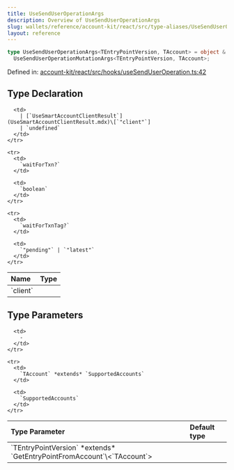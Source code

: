 ```yaml
---
title: UseSendUserOperationArgs
description: Overview of UseSendUserOperationArgs
slug: wallets/reference/account-kit/react/src/type-aliases/UseSendUserOperationArgs
layout: reference
---
```


```ts
type UseSendUserOperationArgs<TEntryPointVersion, TAccount> = object &
  UseSendUserOperationMutationArgs<TEntryPointVersion, TAccount>;
```

Defined in: [account-kit/react/src/hooks/useSendUserOperation.ts:42](https://github.com/alchemyplatform/aa-sdk/blob/5b9429f0f16dcd4ff822527b8de589e19e88faa7/account-kit/react/src/hooks/useSendUserOperation.ts#L42)

## Type Declaration

<table>
  <thead>
    <tr>
      <th align="left">Name</th>
      <th align="left">Type</th>
    </tr>
  </thead>

  <tbody>
    <tr>
      <td>
        `client`
      </td>

      <td>
        | [`UseSmartAccountClientResult`](UseSmartAccountClientResult.mdx)\[`"client"`]
        | `undefined`
      </td>
    </tr>

    <tr>
      <td>
        `waitForTxn?`
      </td>

      <td>
        `boolean`
      </td>
    </tr>

    <tr>
      <td>
        `waitForTxnTag?`
      </td>

      <td>
        `"pending"` | `"latest"`
      </td>
    </tr>

  </tbody>
</table>

## Type Parameters

<table>
  <thead>
    <tr>
      <th align="left">Type Parameter</th>
      <th align="left">Default type</th>
    </tr>
  </thead>

  <tbody>
    <tr>
      <td>
        `TEntryPointVersion` *extends* `GetEntryPointFromAccount`\<`TAccount`>
      </td>

      <td>
        ‐
      </td>
    </tr>

    <tr>
      <td>
        `TAccount` *extends* `SupportedAccounts`
      </td>

      <td>
        `SupportedAccounts`
      </td>
    </tr>

  </tbody>
</table>
